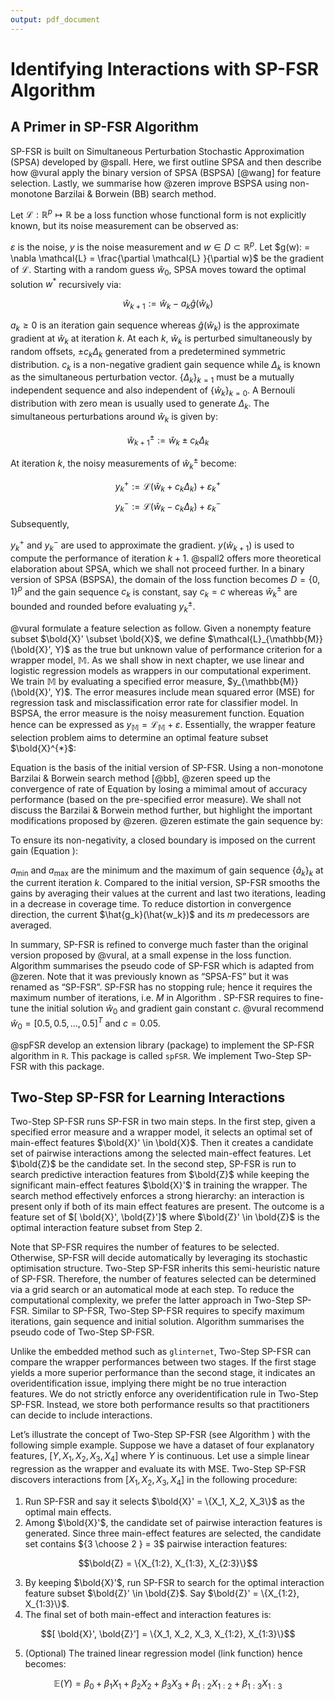 ```yaml
---
output: pdf_document
---
```


# Identifying Interactions with SP-FSR Algorithm \label{spFSRheading}

## A Primer in SP-FSR Algorithm

SP-FSR is built on Simultaneous Perturbation Stochastic Approximation (SPSA) developed by @spall. Here, we first outline SPSA and then describe how @vural apply the binary version of SPSA (BSPSA) [@wang] for feature selection. Lastly, we summarise how @zeren improve BSPSA using non-monotone Barzilai & Borwein (BB) search method. 

Let $\mathcal{L}: \mathbb{R}^{p} \mapsto \mathbb{R}$ be a loss function whose functional form is not explicitly known, but its noise measurement can be observed as:

\begin{center}
  \begin{align}
  y(w) & := \mathcal{L}(w) + \varepsilon(w) \label{noisefunction}
  \end{align}
\end{center}

$\varepsilon$ is the noise, $y$ is the noise measurement and $w \in D \subset \mathbb{R}^{p}$. Let $g(w): = \nabla \mathcal{L} = \frac{\partial \mathcal{L} }{\partial w}$ be the gradient of $\mathcal{L}$. Starting with a random guess $\hat{w}_{0}$, SPSA moves toward the optimal solution $w^{*}$ recursively via:

$$\hat{w}_{k+1} := \hat{w}_{k} - a_k \hat{g}(\hat{w}_{k})$$

$a_{k} \geq 0$ is an iteration gain sequence whereas $\hat{g}(\hat{w}_{k})$ is the approximate gradient at $\hat{w}_{k}$ at iteration $k$. At each $k$, $\hat{w}_{k}$ is perturbed simultaneously by random offsets, $\pm c_k\Delta_k$ generated from a predetermined symmetric distribution. $c_k$ is a non-negative gradient gain sequence while $\Delta_k$ is known as the simultaneous perturbation vector. $\{\Delta_k\}_{k=1}$ must be a mutually independent sequence and also independent of $\{\hat{w}_{k}\}_{k=0}$. A Bernouli distribution with zero mean is usually used to generate $\Delta_k$. The simultaneous perturbations around $\hat{w}_{k}$ is given by:

$$\hat{w}_{k+1}^{\pm} := \hat{w}_{k} \pm c_k\Delta_k$$

At iteration $k$, the noisy measurements of $\hat{w}^{\pm}_k$ become:

$$y^{+}_k:=\mathcal{L}(\hat{w}_k + c_k \Delta_k) + \varepsilon_{k}^{+}$$ 
$$y^{-}_k:=\mathcal{L}(\hat{w}_k - c_k \Delta_k) + \varepsilon_{k}^{-}$$
Subsequently,

\begin{center}
  \begin{align*}
  \hat{g}_k(\hat{w}_k):&=\bigg[ \frac{y^{+}_k-y^{-}_k}{w^{+}_{k1}-w^{-}_{k1}},...,\frac{y^{+}_k-y^{-}_k}{w^{+}_{kp}-w^{-}_{kp}} \bigg]^{T} = \frac{y^{+}_k-y^{-}_k}{2c_k}[\Delta_{k1}^{-1},...,\Delta_{kp}^{-1}]^{T}
  \end{align*}
\end{center}

$y^{+}_k$ and $y^{-}_k$ are used to approximate the gradient. $y(\hat{w}_{k+1})$ is used to compute the performance of iteration $k+1$. @spall2 offers more theoretical elaboration about SPSA, which we shall not proceed further. In a binary version of SPSA (BSPSA), the domain of the loss function becomes $D = \{0,1\}^{p}$ and the gain sequence $c_k$ is constant, say $c_k=c$ whereas $\hat{w}_k^{\pm}$ are bounded and rounded before evaluating $y_k^{\pm}$. 

@vural formulate a feature selection as follow. Given a nonempty feature subset $\bold{X}' \subset \bold{X}$, we define 
$\mathcal{L}_{\mathbb{M}}(\bold{X}', Y)$ as the true but unknown value of performance criterion for a wrapper model, $\mathbb{M}$. As we shall show in next chapter, we use linear and logistic regression models as wrappers in our computational experiment. We train $\mathbb{M}$ by evaluating a specified error measure, $y_{\mathbb{M}}(\bold{X}', Y)$. The error measures include mean squared error (MSE) for regression task and misclassification error rate for classifier model. In BSPSA, the error measure is the noisy measurement function. Equation \ref{noisefunction} hence can be expressed as $y_{\mathbb{M}} = \mathcal{L}_{\mathbb{M}} + \varepsilon$. Essentially, the wrapper feature selection problem aims to determine an optimal feature subset $\bold{X}^{*}$:

\begin{center}
  \begin{align}
    \bold{X}^{*} := \arg \min_{ \bold{X}' \subset \bold{X} }y_{\mathbb{M}}(\bold{X}', Y) \label{bspsa}
  \end{align}
\end{center}

Equation \ref{bspsa} is the basis of the initial version of SP-FSR. Using a non-monotone Barzilai & Borwein search method [@bb], @zeren speed up the convergence of rate of Equation \ref{bspsa} by losing a mimimal amout of accuracy performance (based on the pre-specified error measure). We shall not discuss the Barzilai & Borwein method further, but highlight the important modifications proposed by @zeren. @zeren estimate the gain sequence by:


\begin{center}
  \begin{align}
    \hat{a}_k &= \frac{\nabla{\hat{w}_k}^T\nabla{\hat{g}(\hat{w}_k)}}{\nabla{\hat{g}^T(\hat{w}_k)}\nabla{\hat{g}(\hat{w}_k)}} \label{eqn3.8}
  \end{align}
\end{center}

To ensure its non-negativity, a closed boundary is imposed on the current gain (Equation \ref{eqn3.8}):

\begin{center}
  \begin{align*}
    \hat{a}_k^{'} &= \max\{a_{\min},\min\{\hat{a}_k,a_{\max}\}\}
  \end{align*}
\end{center}

$a_{\min}$ and $a_{\max}$ are the minimum and the maximum of gain sequence $\{\hat{a}_k\}_{k}$ at the current iteration $k$. Compared to the initial version, SP-FSR smooths the gains by averaging their values at the current and last two iterations, leading in a decrease in coverage time. To reduce distortion in convergence direction, the current $\hat{g_k}(\hat{w_k})$ and its $m$ predecessors are averaged.

In summary, SP-FSR is refined to converge much faster than the original version proposed by @vural, at a small expense in the loss function. Algorithm \ref{spFSR} summarises the pseudo code of SP-FSR which is adapted from @zeren. Note that it was previously known as "SPSA-FS" but it was renamed as "SP-FSR". SP-FSR has no stopping rule; hence it requires the maximum number of iterations, i.e. $M$ in Algorithm \ref{spFSR}. SP-FSR requires to fine-tune the initial solution $\hat{w}_0$ and gradient gain constant $c$. @vural recommend $\hat{w}_0 = [0.5, 0.5, ..., 0.5 ]^{T}$ and $c=0.05$.

@spFSR develop an extension library (package) to implement the SP-FSR algorithm in `R`. This package is called `spFSR`. We implement Two-Step SP-FSR with this package.

\begin{algorithm}
\caption{SP-FSR Algorithm} \label{spFSR}
\begin{algorithmic}[1]
  \Procedure{\underline{SP-FSR}($\hat{w}_0$, $c$, $M$)}{}
    \BState Initialise $k = 0$, $m=0$
    \BState \textbf{do}:
    \State Simulate $\Delta_{k, j} \sim \text{Bernoulli}(-1, +1)$ with $\mathbb{P}(\Delta_{k, j}=1) = \mathbb{P}(\Delta_{k, j}=-1) = 0.5$
    \State $\hat{w}^{\pm}_k = \hat{w}_{k} \pm c \Delta_k$
    \State $\hat{w}^{\pm}_k = B(\hat{w}^{\pm}_k)$ \Comment{$B( \bullet)$ = component-wise $[0,1]$ operator }
    \State $\hat{w}^{\pm}_k = R(\hat{w}^{\pm}_k)$ \Comment{$R( \bullet)$ = component-wise rounding operator}
    \State $y^{\pm}_k =\mathcal{L}(\hat{w}_k \pm c_k \Delta_k) \pm \varepsilon_{k}^{\pm}$
    \State $\hat{g}_k(\hat{w}_k) =\bigg( \frac{y^{+}_k-y^{-}_k}{2c}\bigg)[\Delta_{k1}^{-1},...,\Delta_{kp}^{-1}]^{T}$ \Comment{$\hat{g}_k(\hat{w}_k)$ = the gradient estimate}
    
    \State $\hat{g_k}(\hat{w_k}) = \frac{1}{m+1}\sum_{n=k-m}^k{\hat{g_{n}}(\hat{w_{k}})}$ \Comment{Gradient Averaging}
    
    \State $\hat{a}_k = \frac{\nabla{\hat{w}}^T\nabla{\hat{g}(\hat{w})}}{\nabla{\hat{g}^T(\hat{w})}\nabla{\hat{g}(\hat{w})}}$ \Comment{$\hat{a}_k$ = BB Step Size}
    
    \If{$\hat{a}_{k}<0$}
      \State $\hat{a}_k = \max \bigg(\min{\{\hat{a}_{k}\}},\min\{\hat{a}_k, \max{\{\hat{a}_{k}\}}\}\bigg)$ 
    \EndIf
    
    \State $\hat{a}_k = \frac{1}{t+1}\sum_{n=k-t}^k{\hat{a}_{n}}$ for $t = \min\{2, k\}$ \Comment{Gain Smoothing}
    
    \State $\hat{w}^{\pm}_k = \hat{w}_{k} \pm  a_k \hat{g}_k(\hat{w}_k)$
    
    \State $k = k + 1$, $m = k$
    \BState \textbf{while} ($k < M$)
    \BState \textbf{Output}: $\hat{w}^{\pm}_M = R(\hat{w}^{\pm}_M)$
  \EndProcedure
\end{algorithmic}
\end{algorithm}

## Two-Step SP-FSR for Learning Interactions

Two-Step SP-FSR runs SP-FSR in two main steps. In the first step, given a specified error measure and a wrapper model, it selects an optimal set of main-effect features $\bold{X}' \in \bold{X}$. Then it creates a candidate set of pairwise interactions among the selected main-effect features. Let $\bold{Z}$ be the candidate set. In the second step, SP-FSR is run to search predictive interaction features from $\bold{Z}$ while keeping the significant main-effect features $\bold{X}'$ in training the wrapper. The search method effectively enforces a strong hierarchy: an interaction is present only if both of its main effect features are present. The outcome is a feature set of $[ \bold{X}', \bold{Z}']$ where $\bold{Z}' \in \bold{Z}$ is the optimal interaction feature subset from Step 2.

Note that SP-FSR requires the number of features to be selected. Otherwise, SP-FSR will decide automatically by leveraging its stochastic optimisation structure. Two-Step SP-FSR inherits this semi-heuristic nature of SP-FSR. Therefore, the number of features selected can be determined via a grid search or an automatical mode at each step. To reduce the computational complexity, we prefer the latter approach in Two-Step SP-FSR. Similar to SP-FSR, Two-Step SP-FSR requires to specify maximum iterations, gain sequence and initial solution. Algorithm \ref{twoStepSpFSR} summarises the pseudo code of Two-Step SP-FSR.

\begin{algorithm}
\caption{Two-Step SP-FSR Algorithm} \label{twoStepSpFSR}
\begin{algorithmic}[1]
  \Procedure{\underline{Two-Step SP-FSR}($\hat{w}_0$, $c$, $M$, $\bold{X}$)}{}
    \BState Run SP-FSR($\hat{w}_0$, $c$, $M$) to yield $\bold{X}' \in \bold{X}$
    \BState Create candidate set $\bold{Z}$ from $\bold{X}'$
    \BState Keep $\bold{X}'$ and run SP-FSR($\hat{w}_0$, $c$, $M$) to yield $\bold{Z}' \in \bold{Z}$    
    \BState \textbf{Output}: $[ \bold{X}', \bold{Z}' ]$
  \EndProcedure
\end{algorithmic}
\end{algorithm}


Unlike the embedded method such as `glinternet`, Two-Step SP-FSR can compare the wrapper performances between two stages. If the first stage yields a more superior performance than the second stage, it indicates an overidentification issue, implying there might be no true interaction features. We do not strictly enforce any overidentification rule in Two-Step SP-FSR. Instead, we store both performance results so that practitioners can decide to include interactions.

Let's illustrate the concept of Two-Step SP-FSR (see Algorithm \ref{twoStepSpFSR}) with the following simple example. Suppose we have a dataset of four explanatory features, $[Y, X_1, X_2, X_3, X_4]$ where $Y$ is continuous. Let use a simple linear regression as the wrapper and evaluate its with MSE. Two-Step SP-FSR discovers interactions from $[X_1, X_2, X_3, X_4]$ in the following procedure:

1. Run SP-FSR and say it selects $\bold{X}' = \{X_1, X_2, X_3\}$ as the optimal main effects.
2. Among $\bold{X}'$, the candidate set of pairwise interaction features is generated. Since three main-effect features
are selected, the candidate set contains ${3 \choose 2 } = 3$ pairwise interaction features:

$$\bold{Z} = \{X_{1:2}, X_{1:3}, X_{2:3}\}$$

3. By keeping $\bold{X}'$, run SP-FSR to search for the optimal interaction feature subset $\bold{Z}' \in \bold{Z}$. Say $\bold{Z}' = \{X_{1:2}, X_{1:3}\}$.
4. The final set of both main-effect and interaction features is:

$$[ \bold{X}', \bold{Z}'] = \{X_1, X_2, X_3, X_{1:2}, X_{1:3}\}$$

5. (Optional) The trained linear regression model (link function) hence becomes:

$$\mathbb{E}(Y) = \beta_0 + \beta_1X_1 + \beta_2X_2 + \beta_3X_3 + \beta_{1:2}X_{1:2} + \beta_{1:3}X_{1:3}$$